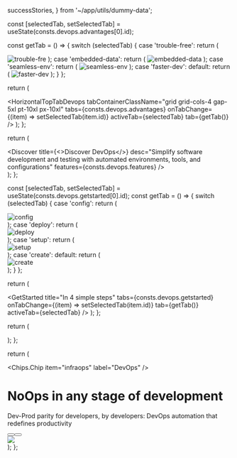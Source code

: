   successStories,
} from '~/app/utils/dummy-data';

  const [selectedTab, setSelectedTab] = useState(consts.devops.advantages[0].id);

const getTab = () => {
switch (selectedTab) {
case 'trouble-free':
return (

<img
  alt="trouble-fre"
  src={TroubleFree}
  className="h-full w-full object-cover"
/>
); case 'embedded-data': return (
<img
  alt="embedded-data"
  src={EmbeddedData}
  className="h-full w-full object-cover"
/>
); case 'seamless-env': return (
<img
  alt="seamless-env"
  src={SeamlessDev}
  className="h-full w-full object-cover"
/>
); case 'faster-dev': default: return (
<img alt="faster-dev" src={FasterDev} className="h-full w-full object-cover" />
); } };

return (

<HorizontalTopTabDevops
  tabContainerClassName="grid grid-cols-4 gap-5xl pt-10xl px-10xl"
  tabs={consts.devops.advantages}
  onTabChange={(item) => setSelectedTab(item.id)}
  activeTab={selectedTab}
  tab={getTab()}
/>
); };

  return (
    <div className="flex flex-col 2xl:pt-10xl">
      <Discover 
        title={<>Discover <span className="text-text-primary">DevOps</span></>} 
        desc="Simplify software development and testing with automated environments, tools, and configurations"
        features={consts.devops.features} />
    </div>
  );
};

  const [selectedTab, setSelectedTab] = useState(consts.devops.getstarted[0].id);
  const getTab = () => {
    switch (selectedTab) {
      case 'config':
        return (
          <div className="relative h-full overflow-hidden">
            <img alt="config" src={ConfigDevops} />
          </div>
        );
      case 'deploy':
        return (
          <div className="relative h-full overflow-hidden">
            <img alt="deploy" src={DeployDevops} />
          </div>
        );
      case 'setup':
        return (
          <div className="relative h-full overflow-hidden flex items-center justify-center">
            <img alt="setup" src={SetupDevops} />
          </div>
        );
      case 'create':
      default:
        return (
          <div className="h-full flex items-center justify-center">
            <img alt="create" src={CreateDevops} />
          </div>
        );
    }
  };

return (

<GetStarted
  title="In 4 simple steps"
  tabs={consts.devops.getstarted}
  onTabChange={(item) => setSelectedTab(item.id)}
  tab={getTab()}
  activeTab={selectedTab}
/>
); };

  return (
    <div className="flex flex-col 2xl:pt-10xl">
      <SuccessStories tabs={successStories} />
    </div>
  );
};

  return (
    <div>
      <Container className="relative">
        <div className="flex flex-col 2xl:px-12xl z-10">
          <div className="absolute inset-0 distribution-cover-graph z-0" />
          <div className="flex flex-row items-center gap-10xl 2xl:py-10xl z-10">
            <div className="flex flex-col gap-6xl md:max-w-[630px]">
              <div className="flex flex-col gap-3xl">
                <Chips.Chip item="infraops" label="DevOps" />
                <h1 className="heading6xl-marketing text-text-default">
                  NoOps in any stage of development
                </h1>
                <p className="bodyXl-medium text-text-soft">
                  Dev-Prod parity for developers, by developers: DevOps
                  automation that redefines productivity
                </p>
              </div>
              <div className="flex flex-row items-center gap-4xl">
                <Button
                  content="Start your free trial"
                  variant="primary"
                  size="lg"
                />
                <Button content="Schedule a demo" variant="basic" size="lg" />
              </div>
            </div>
            <div className="z-10">
              <img src={Cover} className="scale-[1.3]" />
            </div>
          </div>
        </div>
      </Container>
      <Container className="flex-col">
        <div className="flex flex-col 2xl:px-12xl">
          <AdvantageSection />
          <DiscoverSection />
          <GetStartedSection />
          <SuccessStorySection />
          <ReadyToOps />
        </div>
      </Container>
    </div>
  );
};
